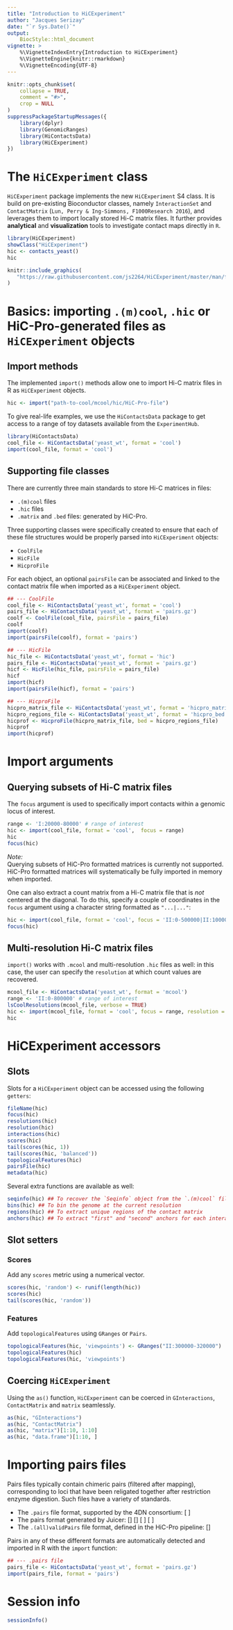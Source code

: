 ```yaml
---
title: "Introduction to HiCExperiment"
author: "Jacques Serizay"
date: "`r Sys.Date()`"
output: 
    BiocStyle::html_document
vignette: >
    %\VignetteIndexEntry{Introduction to HiCExperiment}
    %\VignetteEngine{knitr::rmarkdown}
    %\VignetteEncoding{UTF-8}
---
```


```r
knitr::opts_chunk$set(
    collapse = TRUE,
    comment = "#>", 
    crop = NULL
)
suppressPackageStartupMessages({
    library(dplyr)
    library(GenomicRanges)
    library(HiContactsData)
    library(HiCExperiment)
})
```

# The `HiCExperiment` class

`HiCExperiment` package implements the new `HiCExperiment` S4 class. It is build 
on pre-existing Bioconductor classes, namely `InteractionSet` and `ContactMatrix` 
(`Lun, Perry & Ing-Simmons, F1000Research 2016`), and leverages them to 
import locally stored Hi-C matrix files. It further provides **analytical** 
and **visualization** tools to investigate contact maps directly in `R`. 

```r
library(HiCExperiment)
showClass("HiCExperiment")
hic <- contacts_yeast()
hic
```

```r
knitr::include_graphics(
   "https://raw.githubusercontent.com/js2264/HiCExperiment/master/man/figures/HiCExperiment_data-structure.png"
)
```

# Basics: importing `.(m)cool`, `.hic` or HiC-Pro-generated files as `HiCExperiment` objects

## Import methods

The implemented `import()` methods allow one to import Hi-C matrix files in R as 
`HiCExperiment` objects.

```r
hic <- import("path-to-cool/mcool/hic/HiC-Pro-file")
```

To give real-life examples, we use the `HiContactsData` package to get access 
to a range of toy datasets available from the `ExperimentHub`. 

```r
library(HiContactsData)
cool_file <- HiContactsData('yeast_wt', format = 'cool')
import(cool_file, format = 'cool')
```

## Supporting file classes 

There are currently three main standards to store Hi-C matrices in files:

- `.(m)cool` files
- `.hic` files
- `.matrix` and `.bed` files: generated by HiC-Pro.

Three supporting classes were specifically created to ensure that each of these 
file structures would be properly parsed into `HiCExperiment` objects: 

- `CoolFile` 
- `HicFile`
- `HicproFile`

For each object, an optional `pairsFile` can be associated and linked to the 
contact matrix file when imported as a `HiCExperiment` object.

```r
## --- CoolFile
cool_file <- HiContactsData('yeast_wt', format = 'cool')
pairs_file <- HiContactsData('yeast_wt', format = 'pairs.gz')
coolf <- CoolFile(cool_file, pairsFile = pairs_file)
coolf
import(coolf)
import(pairsFile(coolf), format = 'pairs')

## --- HicFile
hic_file <- HiContactsData('yeast_wt', format = 'hic')
pairs_file <- HiContactsData('yeast_wt', format = 'pairs.gz')
hicf <- HicFile(hic_file, pairsFile = pairs_file)
hicf
import(hicf)
import(pairsFile(hicf), format = 'pairs')

## --- HicproFile
hicpro_matrix_file <- HiContactsData('yeast_wt', format = 'hicpro_matrix')
hicpro_regions_file <- HiContactsData('yeast_wt', format = 'hicpro_bed')
hicprof <- HicproFile(hicpro_matrix_file, bed = hicpro_regions_file)
hicprof
import(hicprof)
```

# Import arguments

## Querying subsets of Hi-C matrix files

The `focus` argument is used to specifically import contacts within a genomic 
locus of interest. 

```r
range <- 'I:20000-80000' # range of interest
hic <- import(cool_file, format = 'cool',  focus = range)
hic
focus(hic)
```

_Note:_  
Querying subsets of HiC-Pro formatted matrices is currently not 
supported. HiC-Pro formatted matrices will systematically be fully imported in 
memory when imported. 

One can also extract a count matrix from a Hi-C matrix file that is *not* 
centered at the diagonal. To do this, specify a couple of coordinates in the 
`focus` argument using a character string formatted as `"...|..."`: 

```r
hic <- import(cool_file, format = 'cool', focus = 'II:0-500000|II:100000-600000')
focus(hic)
```

## Multi-resolution Hi-C matrix files

`import()` works with `.mcool` and multi-resolution `.hic` files as well: 
in this case, the user can specify the `resolution` at which count values are recovered. 

```r
mcool_file <- HiContactsData('yeast_wt', format = 'mcool')
range <- 'II:0-800000' # range of interest
lsCoolResolutions(mcool_file, verbose = TRUE)
hic <- import(mcool_file, format = 'cool', focus = range, resolution = 2000)
hic
```

# HiCExperiment accessors 

## Slots

Slots for a `HiCExperiment` object can be accessed using the following `getters`: 

```r
fileName(hic)
focus(hic)
resolutions(hic)
resolution(hic)
interactions(hic)
scores(hic)
tail(scores(hic, 1))
tail(scores(hic, 'balanced'))
topologicalFeatures(hic)
pairsFile(hic)
metadata(hic)
```

Several extra functions are available as well: 

```r
seqinfo(hic) ## To recover the `Seqinfo` object from the `.(m)cool` file
bins(hic) ## To bin the genome at the current resolution
regions(hic) ## To extract unique regions of the contact matrix
anchors(hic) ## To extract "first" and "second" anchors for each interaction
```

## Slot setters

### Scores 

Add any `scores` metric using a numerical vector. 

```r
scores(hic, 'random') <- runif(length(hic))
scores(hic)
tail(scores(hic, 'random'))
```

### Features 

Add `topologicalFeatures` using `GRanges` or `Pairs`. 

```r
topologicalFeatures(hic, 'viewpoints') <- GRanges("II:300000-320000")
topologicalFeatures(hic)
topologicalFeatures(hic, 'viewpoints')
```

## Coercing `HiCExperiment`

Using the `as()` function, `HiCExperiment` can be coerced in `GInteractions`, 
`ContactMatrix` and `matrix` seamlessly.

```r
as(hic, "GInteractions")
as(hic, "ContactMatrix")
as(hic, "matrix")[1:10, 1:10]
as(hic, "data.frame")[1:10, ]
```

# Importing pairs files

Pairs files typically contain chimeric pairs (filtered after mapping), 
corresponding to loci that have been religated together after restriction 
enzyme digestion. 
Such files have a variety of standards. 
 
- The `.pairs` file format, supported by the 4DN consortium: <ID> <chr1> <pos1> <chr2> <pos2> <str1> <str2> [<frag1> <frag2>]
- The pairs format generated by Juicer: [<readname>] <str1> <chr1> <pos1> <frag1> <str2> <chr2> <pos2> <frag2> [<score>] [<mapq1> <mapq2>] [<mapq1> <cigar1> <sequence1> <mapq2> <cigar2> <sequence2> <readname1> <readname2>]
- The `.(all)validPairs` file format, defined in the HiC-Pro pipeline: <ID> <chr1> <pos1> <str1> <chr2> <pos2> <str2> <isize> <frag1> <frag2> <mapq1> <mapq2> [<allele-specific info>]

Pairs in any of these different formats are automatically detected and imported 
in R with the `import` function: 

```r
## --- .pairs file
pairs_file <- HiContactsData('yeast_wt', format = 'pairs.gz')
import(pairs_file, format = 'pairs')
```

# Session info

```r
sessionInfo()
```
